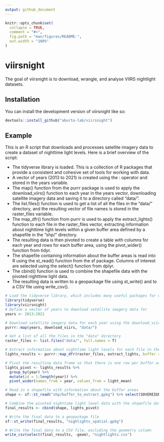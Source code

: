 ```yaml
---
output: github_document
---
```


<!-- README.md is generated from README.Rmd. Please edit that file -->

```r
knitr::opts_chunk$set(
  collapse = TRUE,
  comment = "#>",
  fig.path = "man/figures/README-",
  out.width = "100%"
)
```

# viirsnight

<!-- badges: start -->
<!-- badges: end -->

The goal of viirsnight is to download, wrangle, and analyse VIIRS nightlight datasets.

## Installation

You can install the development version of viirsnight like so:

``` r
devtools::install_github("aburto-lab/viirsnight")
```

## Example

This is an R script that downloads and processes satellite imagery data to create a dataset of nighttime light levels. Here is a brief overview of the script:

- The tidyverse library is loaded. This is a collection of R packages that provide a consistent and cohesive set of tools for working with data.
- A vector of years (2013 to 2021) is created using the : operator and stored in the years variable.
- The map() function from the purrr package is used to apply the download_viirs() function to each year in the years vector, downloading satellite imagery data and saving it to a directory called "data/".
- The list.files() function is used to get a list of all the files in the "data/" directory, and the resulting vector of file names is stored in the raster_files variable.
- The map_dfr() function from purrr is used to apply the extract_lights() function to each file in the raster_files vector, extracting information about nighttime light levels within a given buffer area defined by a shapefile in the "shp/" directory.
- The resulting data is then pivoted to create a table with columns for each year and rows for each buffer area, using the pivot_wider() function from tidyr.
- The shapefile containing information about the buffer areas is read into R using the st_read() function from the sf package. Columns of interest are selected using the select() function from dplyr.
- The cbind() function is used to combine the shapefile data with the pivoted nighttime light data.
- The resulting data is written to a geopackage file using st_write() and to a CSV file using write_csv().

```r
# Load the tidyverse library, which includes many useful packages for data manipulation and visualization
library(tidyverse)
library(viirsnight)
# Define a vector of years to download satellite imagery data for
years <- 2013:2021

# Download satellite imagery data for each year using the download_viirs function and save it to a "data" directory
purrr::map(years, download_viirs, "data/")

# Get a list of all the files in the "data" directory
raster_files <- list.files("data/", full.names = T)

# Extract information about nighttime light levels for each file in the "data" directory using the extract_lights function, and combine the results into a single data frame
lights_results <- purrr::map_dfr(raster_files, extract_lights, buffer = sf::st_read("shp/buffer_to_extract.gpkg"))

# Pivot the resulting data frame so that there is one row per buffer area and one column per year, with the mean nighttime light level for each buffer area and year in the cells
lights_pivot <- lights_results %>% 
  group_by(year) %>% 
  mutate(id = 1:length(year)) %>% 
  pivot_wider(names_from = year, values_from = light_mean)

# Read in a shapefile with information about the buffer areas
shape <- sf::st_read("shp/buffer_to_extract.gpkg") %>% select(SOVEREIGNT, LEVEL, POP_EST, POP_YEAR, GDP_MD, GDP_YEAR, INCOME_GRP, ECONOMY, CONTINENT)

# Combine the pivoted nighttime light level data with the shapefile data using cbind
final_results <- cbind(shape, lights_pivot)

# Write the final data to a geopackage file
sf::st_write(final_results, "nighlights_spatial.gpkg")

# Write the final data to a CSV file, excluding the geometry column
write_csv(select(final_results, -geom), "nightlights.csv")

```

